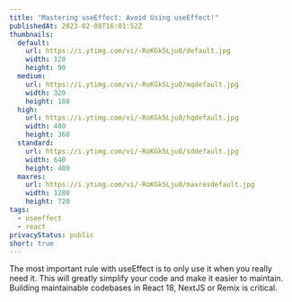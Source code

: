 ```yaml
---
title: "Mastering useEffect: Avoid Using useEffect!"
publishedAt: 2023-02-08T16:01:52Z
thumbnails:
  default:
    url: https://i.ytimg.com/vi/-RoKGk5Lju0/default.jpg
    width: 120
    height: 90
  medium:
    url: https://i.ytimg.com/vi/-RoKGk5Lju0/mqdefault.jpg
    width: 320
    height: 180
  high:
    url: https://i.ytimg.com/vi/-RoKGk5Lju0/hqdefault.jpg
    width: 480
    height: 360
  standard:
    url: https://i.ytimg.com/vi/-RoKGk5Lju0/sddefault.jpg
    width: 640
    height: 480
  maxres:
    url: https://i.ytimg.com/vi/-RoKGk5Lju0/maxresdefault.jpg
    width: 1280
    height: 720
tags:
  - useeffect
  - react
privacyStatus: public
short: true
---
```


The most important rule with useEffect is to only use it when you really need it. This will greatly simplify your code and make it easier to maintain. Building maintainable codebases in React 18, NextJS or Remix is critical.
